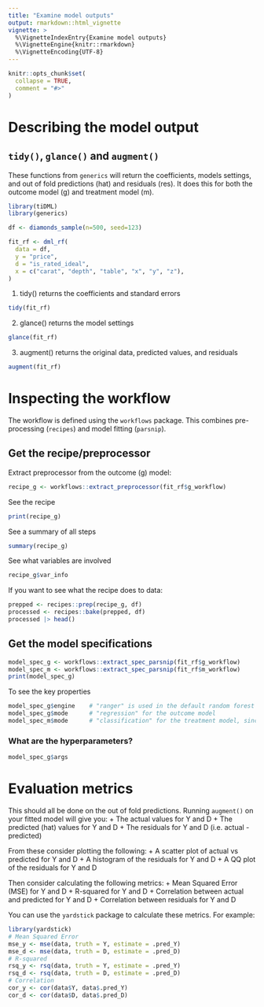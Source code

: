 ```yaml
---
title: "Examine model outputs"
output: rmarkdown::html_vignette
vignette: >
  %\VignetteIndexEntry{Examine model outputs}
  %\VignetteEngine{knitr::rmarkdown}
  %\VignetteEncoding{UTF-8}
---
```


```r
knitr::opts_chunk$set(
  collapse = TRUE,
  comment = "#>"
)
```

# Describing the model output

## `tidy()`, `glance()` and `augment()`

These functions from `generics` will return the coefficients, models settings, and out of fold predictions (hat) and residuals (res). It does this for both the outcome model (g) and treatment model (m).

```r
library(tiDML)
library(generics)

df <- diamonds_sample(n=500, seed=123)

fit_rf <- dml_rf(
  data = df,
  y = "price",
  d = "is_rated_ideal",
  x = c("carat", "depth", "table", "x", "y", "z"),
)
```

1. tidy() returns the coefficients and standard errors
```r
tidy(fit_rf)
```
2. glance() returns the model settings
```r
glance(fit_rf)
```
3. augment() returns the original data, predicted values, and residuals
```r
augment(fit_rf)
```

# Inspecting the workflow

The workflow is defined using the `workflows` package. This combines pre-processing (`recipes`) and model fitting (`parsnip`).

## Get the recipe/preprocessor

Extract preprocessor from the outcome (g) model:

```r
recipe_g <- workflows::extract_preprocessor(fit_rf$g_workflow)
```

See the recipe
```r
print(recipe_g)
```

See a summary of all steps
```r
summary(recipe_g)
```

See what variables are involved
```r
recipe_g$var_info
```


If you want to see what the recipe does to data:
```r
prepped <- recipes::prep(recipe_g, df)
processed <- recipes::bake(prepped, df)
processed |> head() 
```

## Get the model specifications
```r
model_spec_g <- workflows::extract_spec_parsnip(fit_rf$g_workflow)
model_spec_m <- workflows::extract_spec_parsnip(fit_rf$m_workflow)
print(model_spec_g)
```

To see the key properties

```r
model_spec_g$engine    # "ranger" is used in the default random forest
model_spec_g$mode      # "regression" for the outcome model
model_spec_m$mode      # "classification" for the treatment model, since it's binary  
```

### What are the hyperparameters?
```r
model_spec_g$args
```

# Evaluation metrics

This should all be done on the out of fold predictions. Running `augment()` on your fitted model will give you:
+ The actual values for Y and D
+ The predicted (hat) values for Y and D 
+ The residuals for Y and D (i.e. actual - predicted)

From these consider plotting the following:
+ A scatter plot of actual vs predicted for Y and D
+ A histogram of the residuals for Y and D
+ A QQ plot of the residuals for Y and D

Then consider calculating the following metrics:
+ Mean Squared Error (MSE) for Y and D
+ R-squared for Y and D
+ Correlation between actual and predicted for Y and D
+ Correlation between residuals for Y and D

You can use the `yardstick` package to calculate these metrics. For example:

```r
library(yardstick)
# Mean Squared Error
mse_y <- mse(data, truth = Y, estimate = .pred_Y)
mse_d <- mse(data, truth = D, estimate = .pred_D)
# R-squared
rsq_y <- rsq(data, truth = Y, estimate = .pred_Y)
rsq_d <- rsq(data, truth = D, estimate = .pred_D)
# Correlation
cor_y <- cor(data$Y, data$.pred_Y)
cor_d <- cor(data$D, data$.pred_D)
```